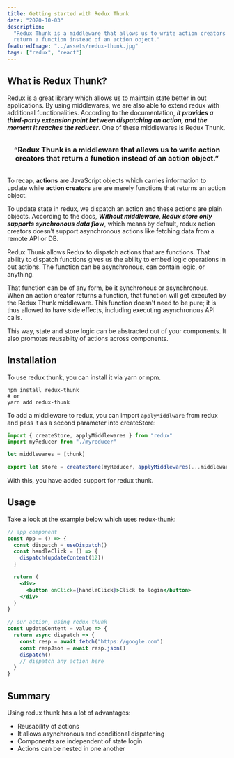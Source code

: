 ```yaml
---
title: Getting started with Redux Thunk
date: "2020-10-03"
description:
  "Redux Thunk is a middleware that allows us to write action creators that
  return a function instead of an action object."
featuredImage: "../assets/redux-thunk.jpg"
tags: ["redux", "react"]
---
```


## What is Redux Thunk?

Redux is a great library which allows us to maintain state better in out applications. By using middlewares, we are also able to extend redux with additional functionalities. According to the documentation, **_it provides a third-party extension point between dispatching an action, and the moment it reaches the reducer_**.
One of these middlewares is Redux Thunk.

<div style="text-align: center; margin: 2rem 0;">
  <h3>
    “Redux Thunk is a middleware that allows us to write action creators that
    return a function instead of an action object.”
  </h3>
</div>

To recap, **actions** are JavaScript objects which carries information to update while **action creators** are are merely functions that returns an action object.

To update state in redux, we dispatch an action and these actions are plain objects. According to the docs, **_Without middleware, Redux store only supports synchronous data flow_**, which means by default, redux action creators doesn’t support asynchronous actions like fetching
data from a remote API or DB.

Redux Thunk allows Redux to dispatch actions that are functions. That ability to dispatch functions gives us the ability to embed logic operations in out actions. The function can be asynchronous, can contain logic, or anything.

That function can be of any form, be it synchronous or asynchronous. When an action creator returns a function, that function will get executed by the Redux Thunk middleware. This function doesn't need to be pure; it is thus allowed to have side effects, including executing asynchronous API calls.

This way, state and store logic can be abstracted out of your components. It also promotes reusablity of actions across components.

## Installation

To use redux thunk, you can install it via yarn or npm.

```shell
npm install redux-thunk
# or
yarn add redux-thunk
```

To add a middleware to redux, you can import `applyMiddlware` from redux and pass it as a second parameter into createStore:

```js
import { createStore, applyMiddlewares } from "redux"
import myReducer from "./myreducer"

let middlewares = [thunk]

export let store = createStore(myReducer, applyMiddlewares(...middlewares))
```

With this, you have added support for redux thunk.

## Usage

Take a look at the example below which uses redux-thunk:

```jsx
// app component
const App = () => {
  const dispatch = useDispatch()
  const handleClick = () => {
    dispatch(updateContent(12))
  }

  return (
    <div>
      <button onClick={handleClick}>Click to login</button>
    </div>
  )
}

// our action, using redux thunk
const updateContent = value => {
  return async dispatch => {
    const resp = await fetch("https://google.com")
    const respJson = await resp.json()
    dispatch()
    // dispatch any action here
  }
}
```

## Summary

Using redux thunk has a lot of advantages:

- Reusability of actions
- It allows asynchronous and conditional dispatching
- Components are independent of state login
- Actions can be nested in one another
